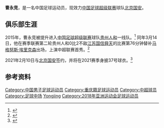 {{Infobox football biography
| playername= 曹永竞
| image =
| fullname = 曹永竞
| dateofbirth = {{Birth date and age|1997|2|15}}
| cityofbirth = [[四川省|四川省]][[重庆市|重庆市]]
| countryofbirth = [[中国|中国]]
| currentclub = [[北京国安足球俱乐部|北京国安]] 
| clubnumber = 37
| height = {{height|m=1.80}}
| position = [[中场|中场]]
| youthyears1 = 
| youthclubs1 = [[贵州人和足球俱乐部|贵州人和]] 
| years1 = 2015-2021
| clubs1 = [[北京人和足球俱乐部|北京人和]] 
| caps1 = 97
| goals1 = 8
| years2 = 2021-
| clubs2 = [[北京国安足球俱乐部|北京国安]] 
| caps2 = 5
| goals2 = 0
|      nationalyears1 = 
|       nationalteam1 = 
|       nationalcaps1 = 
|      nationalgoals1 = 
| pcupdate = 2021年7月22日
| ntupdate = 
}}
'''曹永竞'''{{BD|1997年|2月15日|||Cao, Yongjing}}，是一名中国足球运动员，现效力[[中国足球超级联赛|中国足球超级联赛]]球队[[北京国安足球俱乐部|北京国安]]。

==俱乐部生涯==
2015年，曹永竞被提升进入[[中国足球超级联赛|中国足球超级联赛]]球队[[贵州人和足球俱乐部|贵州人和]]一线队。<ref>{{Cite web |url=http://sports.sina.com.cn/j/2015-03-05/15057533322.shtml |title=2015年贵州人和足球俱乐部中超联赛比赛名单 |accessdate=2015-03-30 |archive-date=2015-03-16 |archive-url=https://web.archive.org/web/20150316142325/http://sports.sina.com.cn/j/2015-03-05/15057533322.shtml |dead-url=no }}</ref> 同年3月14日，他在赛季联赛第二轮贵州人和0比2不敌[[江苏国信舜天足球俱乐部|江苏国信舜天]]的比赛第76分钟替补[[马格努斯·埃里克森|马格努斯·埃里克森]]出场，上演中超联赛首秀。<ref>{{Cite web |url=http://sports.sohu.com/20150314/n409795662.shtml |title=任航携新援建功铁卫伤退 舜天2-0胜人和 |accessdate=2015-03-30 |archive-date=2015-04-02 |archive-url=https://web.archive.org/web/20150402164208/http://sports.sohu.com/20150314/n409795662.shtml |dead-url=no }}</ref>

2021年2月10日与[[北京中赫国安足球俱乐部|北京国安]]签约，并将在2021赛季身披37号球衣。<ref name=":4">{{Cite web|title=曹永竞正式加盟北京中赫国安足球俱乐部|url=https://m.weibo.cn/detail/4602993036760499|accessdate=2021-02-10|author=|date=2021-02-10|last=北京中赫国安足球俱乐部|first=|format=|publisher=|language=|url-status=yes|archive-url=https://web.archive.org/web/20210210020404/https://m.weibo.cn/detail/4602993036760499|archive-date=2021-02-10|access-date=|website=新浪微博}}</ref> 

==参考资料==
{{reflist}}

{{2018年亚运会男子足球中国参赛名单}}
{{2015年中超分类名单贵州}}
{{2017年中甲分类名单北京人和}}
{{2018年中超分类名单北京人和}}
{{2019年中超分类名单北京人和}}
{{2021年中超分类名单北京国安}}

{{DEFAULTSORT:Cao, Yongjing}}
[[Category:中国男子足球运动员|Category:中国男子足球运动员]]
[[Category:重庆籍足球运动员|Category:重庆籍足球运动员]]
[[Category:中超球员|Category:中超球员]]
[[Category:足球中场|Category:足球中场]]
[[Category:曹姓|Yongjing]]
[[Category:2018年亚洲运动会足球运动员|Category:2018年亚洲运动会足球运动员]]